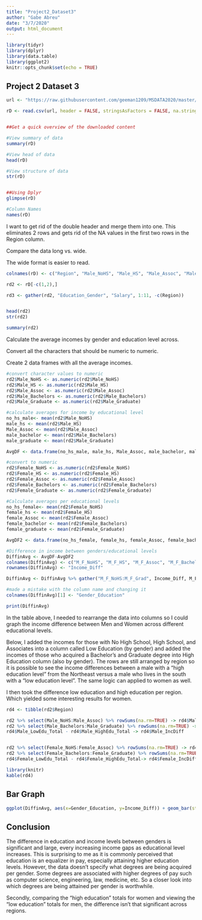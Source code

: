 ```yaml
---
title: "Project2_Dataset3"
author: "Gabe Abreu"
date: "3/7/2020"
output: html_document
---
```


```r
library(tidyr)
library(dplyr)
library(data.table)
library(ggplot2)
knitr::opts_chunk$set(echo = TRUE)
```

## Project 2 Dataset 3



```r
url <- "https://raw.githubusercontent.com/geeman1209/MSDATA2020/master/DATA607/Project%202/Dataset3/gender_educational_attainment.csv"

rD <- read.csv(url, header = FALSE, stringsAsFactors = FALSE, na.strings = c("", "NA"))


##Get a quick overview of the downloaded content

#View summary of data
summary(rD)

#View head of data
head(rD)

#View structure of data
str(rD)


##Using Dplyr
glimpse(rD)

#Column Names 
names(rD)
```
I want to get rid of the double header and merge them into one. This eliminates 2 rows and gets rid of the NA values in the first two rows in the Region column. 

Compare the data long vs. wide. 

The wide format is easier to read. 

```r
colnames(rD) <- c("Region", "Male_NoHS", "Male_HS", "Male_Assoc", "Male_Bachelors", "Male_Graduate", "Female_NoHS", "Female_HS", "Female_Assoc", "Female_Bachelors", "Female_Graduate")

rd2 <- rD[-c(1,2),]

rd3 <- gather(rd2, "Education_Gender", "Salary", 1:11, -c(Region))


head(rd2)
str(rd2)

summary(rd2)
```
Calculate the average incomes by gender and education level across. 

Convert all the characters that should be numeric to numeric. 

Create 2 data frames with all the average incomes. 
```r
#convert character values to numeric
rd2$Male_NoHS <- as.numeric(rd2$Male_NoHS)
rd2$Male_HS <- as.numeric(rd2$Male_HS)
rd2$Male_Assoc <- as.numeric(rd2$Male_Assoc)
rd2$Male_Bachelors <- as.numeric(rd2$Male_Bachelors)
rd2$Male_Graduate <- as.numeric(rd2$Male_Graduate)

#calculate averages for income by educational level
no_hs_male<- mean(rd2$Male_NoHS)
male_hs <- mean(rd2$Male_HS)
Male_Assoc <- mean(rd2$Male_Assoc)
male_bachelor <- mean(rd2$Male_Bachelors)
male_graduate <- mean(rd2$Male_Graduate)

AvgDF <- data.frame(no_hs_male, male_hs, Male_Assoc, male_bachelor, male_graduate)

#convert to numeric
rd2$Female_NoHS <- as.numeric(rd2$Female_NoHS)
rd2$Female_HS <- as.numeric(rd2$Female_HS)
rd2$Female_Assoc <- as.numeric(rd2$Female_Assoc)
rd2$Female_Bachelors <- as.numeric(rd2$Female_Bachelors)
rd2$Female_Graduate <- as.numeric(rd2$Female_Graduate)

#Calculate averages per educational levels
no_hs_female<- mean(rd2$Female_NoHS)
female_hs <- mean(rd2$Female_HS)
female_Assoc <- mean(rd2$Female_Assoc)
female_bachelor <- mean(rd2$Female_Bachelors)
female_graduate <- mean(rd2$Female_Graduate)

AvgDF2 <- data.frame(no_hs_female, female_hs, female_Assoc, female_bachelor, female_graduate)

#Difference in income between genders/educational levels
DiffinAvg <- AvgDF-AvgDF2
colnames(DiffinAvg) <- c("M_F_NoHS", "M_F_HS", "M_F_Assoc", "M_F_Bachelors", "M_F_Grad")
rownames(DiffinAvg) <- "Income_Diff"

DiffinAvg <- DiffinAvg %>% gather("M_F_NoHS:M_F_Grad", Income_Diff, M_F_NoHS:M_F_Grad)

#made a mistake with the column name and changing it
colnames(DiffinAvg)[1] <- "Gender_Education"

print(DiffinAvg)
```
In the table above, I needed to rearrange the data into columns so I could graph the income difference between Men and Women across different educational levels.

Below, I added the incomes for those with No High School, High School, and Associates into a column called Low Education (by gender) and added the incomes of those who acquired a Bachelor's and Graduate degree into High Education column (also by gender). The rows are still arranged by region so it is possible to see the income differences between a male with a "high education level" from the Northeast versus a male who lives in the south with a "low education level". The same logic can applied to women as well. 

I then took the difference low education and high education per region. Which yielded some interesting results for women.
```r
rd4 <- tibble(rd2$Region)

rd2 %>% select(Male_NoHS:Male_Assoc) %>% rowSums(na.rm=TRUE) -> rd4$Male_LowEdu_Total
rd2 %>% select(Male_Bachelors:Male_Graduate) %>% rowSums(na.rm=TRUE) -> rd4$Male_HighEdu_Total
rd4$Male_LowEdu_Total - rd4$Male_HighEdu_Total -> rd4$Male_IncDiff


rd2 %>% select(Female_NoHS:Female_Assoc) %>% rowSums(na.rm=TRUE) -> rd4$Female_LowEdu_Total
rd2 %>% select(Female_Bachelors:Female_Graduate) %>% rowSums(na.rm=TRUE) -> rd4$Female_HighEdu_Total
rd4$Female_LowEdu_Total - rd4$Female_HighEdu_Total-> rd4$Female_IncDiff

library(knitr)
kable(rd4)
```
## Bar Graph

```r
ggplot(DiffinAvg, aes(x=Gender_Education, y=Income_Diff)) + geom_bar(stat = "identity")

```

## Conclusion

The difference in education and income levels between genders is significant and large, every increasing income gaps as educational level increases. This is surprising to me as it is commonly perceived that education is an equalizer in pay, especially attaining higher education levels. However, the data doesn't specify what degrees are being acquired per gender. Some degrees are associated with higher degrees of pay such as computer science, engineering, law, medicine, etc. So a closer look into which degrees are being attained per gender is worthwhile. 

Secondly, comparing the "high education" totals for women and viewing the "low education" totals for men, the difference isn't that significant across regions. 
